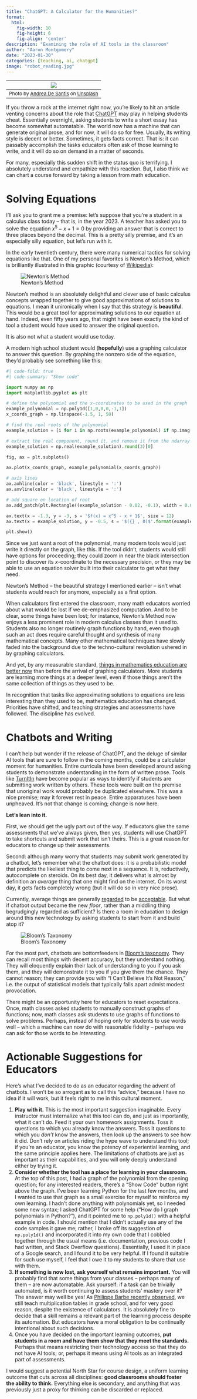 ```yaml
---
title: "ChatGPT: A Calculator for the Humanities?"
format:
  html:
    fig-width: 10
    fig-height: 6
    fig-align: 'center'
description: "Examining the role of AI tools in the classroom"
author: "Aaron Montgomery"
date: "2023-01-30"
categories: [teaching, ai, chatgpt]
image: "robot_reading.jpg"
---
```


| ![](robot_reading.jpg) |
|:--:|
| <font size = "2"> Photo by <a href="https://unsplash.com/@santesson89?utm_source=unsplash&utm_medium=referral&utm_content=creditCopyText">Andrea De Santis</a> on <a href="https://unsplash.com/photos/zwd435-ewb4?utm_source=unsplash&utm_medium=referral&utm_content=creditCopyText">Unsplash</a> </font>|

If you throw a rock at the internet right now, you're likely to hit an article venting concerns about the role that [ChatGPT](https://chat.openai.com/) may play in helping students cheat. Essentially overnight, asking students to write a short essay has become somewhat automatable. The world now has a machine that can generate original prose, and for now, it will do so for free. Usually, its writing style is decent or better. Sometimes, it gets facts correct. That is: it can passably accomplish the tasks educators often ask of those learning to write, and it will do so on demand in a matter of seconds.

For many, especially this sudden shift in the status quo is terrifying. I absolutely understand and empathize with this reaction. But, I also think we can chart a course forward by taking a lesson from math education.

# Solving Equations

I'll ask you to grant me a premise: let's suppose that you're a student in a calculus class today -- that is, in the year 2023. A  teacher has asked you to solve the equation $x^5 - x + 1 = 0$ by providing an answer that is correct to three places beyond the decimal. This is a pretty silly premise, and it's an especially silly equation, but let's run with it. 

In the early twentieth century, there were many numerical tactics for solving equations like that. One of my personal favorites is Newton's Method, which is brilliantly illustrated in this graphic (courtesy of [Wikipedia](https://en.wikipedia.org/wiki/Newton%27s_method)):

![Newton's Method](https://upload.wikimedia.org/wikipedia/commons/e/e0/NewtonIteration_Ani.gif)

Newton's method is an absolutely delightful and clever use of basic calculus concepts wrapped together to give good approximations of solutions to equations. I mean it unironically when I say that this strategy is **beautiful**. This would be a great tool for approximating solutions to our equation at hand. Indeed, even fifty years ago, that might have been exactly the kind of tool a student would have used to answer the original question. 

It is also not what a student would use today. 

A modern high school student would (**hopefully**) use a graphing calculator to answer this question. By graphing the nonzero side of the equation, they'd probably see something like this:

```python
#| code-fold: true
#| code-summary: "Show code"

import numpy as np
import matplotlib.pyplot as plt

# define the polynomial and the x-coordinates to be used in the graph
example_polynomial = np.poly1d([1,0,0,0,-1,1])
x_coords_graph = np.linspace(-1.5, 1, 50)

# find the real roots of the polynomial
example_solution = [i for i in np.roots(example_polynomial) if np.imag(i) == 0]

# extract the real component, round it, and remove it from the ndarray
example_solution = np.real(example_solution).round(3)[0]

fig, ax = plt.subplots()

ax.plot(x_coords_graph, example_polynomial(x_coords_graph))

# axis lines
ax.axhline(color = 'black', linestyle = ':')
ax.axvline(color = 'black', linestyle = ':')

# add square on location of root
ax.add_patch(plt.Rectangle((example_solution - 0.02, -0.1), width = 0.04, height = 0.2, color = 'black'))

ax.text(x = -1.3, y = -3, s = '$f(x) = x^5 - x + 1$', size = 12)
ax.text(x = example_solution, y = -0.5, s = '$({} , 0)$'.format(example_solution))

plt.show()
```

Since we just want a root of the polynomial, many modern tools would just write it directly on the graph, like this. If the tool didn't, students would still have options for proceeding; they could zoom in near the black intersection point to discover its $x$-coordinate to the necessary precision, or they may be able to use an equation solver built into their calculator to get what they need.

Newton's Method -- the beautiful strategy I mentioned earlier -- isn't what students would reach for anymore, especially as a first option.

When calculators first entered the classroom, many math educators worried about what would be lost if we de-emphasized computation. And to be clear, some things have been lost; for instance, Newton's Method now enjoys a less prominent role in modern calculus classes than it used to. Students also no longer routinely graph functions by hand, even though such an act does require careful thought and synthesis of many mathematical concepts. Many other mathematical techniques have slowly faded into the background due to the techno-cultural revolution ushered in by graphing calculators.

And yet, by any measurable standard, [things in mathematics education are better now](https://theconversation.com/the-rise-and-possible-fall-of-the-graphing-calculator-78017) than before the arrival of graphing calculators. More students are learning more things at a deeper level, even if those things aren't the same collection of things as they used to be.

In recognition that tasks like approximating solutions to equations are less interesting than they used to be, mathematics education has changed. Priorities have shifted, and teaching strategies and assessments have followed. The discipline has evolved.

# Chatbots and Writing

I can't help but wonder if the release of ChatGPT, and the deluge of similar AI tools that are sure to follow in the coming months, could be a calculator moment for humanities. Entire curricula have been developed around asking students to demonstrate understanding in the form of written prose. Tools like [TurnItIn](https://www.turnitin.com/) have become popular as ways to identify if students are submitting work written by others. These tools were built on the premise that unoriginal work would probably be duplicated elsewhere. This was a nice premise; may it forever rest in peace. Entire apparatuses have been unpheaved. It's not that change is coming; change is now here.

**Let's lean into it.**

First, we should get the ugly part out of the way. If educators give the same assessments that we've always given, then yes, students will use ChatGPT to take shortcuts and submit work that isn't theirs. This is a great reason for educators to change up their assessments. 

Second: although many worry that students may submit work generated by a chatbot, let's remember what the chatbot does: it is a probabilistic model that predicts the likeliest thing to come next in a sequence. It is, reductively, autocomplete on steroids. On its best day, it delivers what is almost by definition an *average* thing that one might find on the internet. On its worst day, it gets facts completely wrong (but it will do so in very nice prose).

Currently, average things are generally [regarded](https://www.reuters.com/legal/transactional/chatgpt-passes-law-school-exams-despite-mediocre-performance-2023-01-25/) to be [acceptable](https://www.nbcnews.com/tech/tech-news/chatgpt-passes-mba-exam-wharton-professor-rcna67036). But what if chatbot output became the new *floor*, rather than a middling thing begrudgingly regarded as sufficient? Is there a room in education to design around this new technology by asking students to start from it and build atop it?

![Bloom's Taxonomy](https://cdn.vanderbilt.edu/vu-wp0/wp-content/uploads/sites/59/2019/03/27124326/Blooms-Taxonomy-768x432.jpg)

For the most part, chatbots are bottomfeeders in [Bloom's taxonomy](https://cft.vanderbilt.edu/guides-sub-pages/blooms-taxonomy/). They can recall most things with decent accuracy, but they understand nothing. They will eloquently explain their lack of understanding to you if you ask them, and they will demonstrate it to you if you give them the chance. They cannot reason; they can provide you with "I Can't Believe It's Not Reason," i.e. the output of statistical models that typically falls apart admist modest provocation. 

There might be an opportunity here for educators to reset expectations. Once, math classes asked students to manually construct graphs of functions; now, math classes ask students to use graphs of functions to solve problems. Perhaps, instead of hoping only for students to use words well -- which a machine can now do with reasonable fidelity -- perhaps we can ask for those words to be *interesting*.

# Actionable Suggestions for Educators

Here's what I've decided to do as an educator regarding the advent of chatbots. I won't be so arrogant as to call this "advice," because I have no idea if it will work, but it feels right to me in this cultural moment.

1. **Play with it.** This is the most important suggestion imaginable. Every instructor must internalize what this tool can do, and just as importantly, what it can't do. Feed it your own homework assignments. Toss it questions to which you already know the answers. Toss it questions to which you *don't* know the answers, then look up the answers to see how it did. Don't rely on articles riding the hype wave to understand this tool; if you're an educator, you know the potency of experiential learning, and the same principle applies here. The limitations of chatbots are just as important as their capabilities, and you will only deeply understand either by trying it.
2. **Consider whether the tool has a place for learning in your classroom.** At the top of this post, I had a graph of the polynomial from the opening question; for any interested readers, there's a "Show Code" button right above the graph. I've been learning Python for the last few months, and I wanted to use that graph as a small exercise for myself to reinforce my own learning. I hadn't done anything with polynomials yet, so I needed some new syntax; I asked ChatGPT for some help ("How do I graph polynomials in Python?"), and it pointed me to `np.poly1d()` with a helpful example in code. I should mention that I didn't actually use any of the code samples it gave me; rather, I broke off its suggestion of `np.poly1d()` and incorporated it into my own code that I cobbled together through the usual means (i.e. documentation, previous code I had written, and Stack Overflow questions). Essentially, I used it in place of a Google search, and I found it to be very helpful. If I found it suitable for such use myself, I feel that I owe it to my students to share that use with them.
3. **If something is now lost, ask yourself what remains important.** You will probably find that some things from your classes -- perhaps many of them -- are now automatable. Ask yourself: if a task can be trivially automated, is it worth continuing to assess students' mastery over it? The answer may well be yes! As [Philippe Barbe recently observed](https://www.linkedin.com/pulse/generative-ai-end-history-philippe-barbe-ph-d-/), we still teach multiplication tables in grade school, and for very good reason, despite the existence of calculators. It is absolutely fine to decide that a skill remains a relevant part of the learning process despite its automation. But educators have a moral obligation to be continually intentional about such decisions.
4. Once you have decided on the important learning outcomes, **put students in a room and have them show that they meet the standards.** Perhaps that means restricting their technology access so that they do not have AI tools; or, perhaps it means using AI tools as an integrated part of assessments. 

I would suggest a potential North Star for course design, a uniform learning outcome that cuts across all disciplines: **good classrooms should foster the ability to think.** Everything else is secondary, and anything that was previously just a proxy for thinking can be discarded or replaced.
